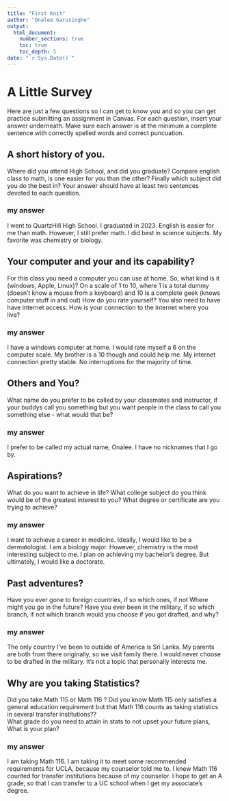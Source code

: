 ```yaml
---
title: "First Knit"
author: "Onalee Garusinghe"
output: 
  html_document:
    number_sections: true
    toc: true
    toc_depth: 5
date: "`r Sys.Date()`"   
---
```


# A Little Survey

Here are just a few questions so I can get to know you and so you can get practice submitting an assignment in Canvas.  For each question, insert your answer underneath. Make sure each answer is at the minimum a complete sentence with correctly spelled words and correct puncuation. 

## A short history of you.  
Where did you attend High School, and did you graduate? Compare english class to math, is one easier for you than the other? Finally which subject did you do the best in? Your answer should have at least two sentences devoted to each question.  
  
### my answer     
  I went to QuartzHill High School. I graduated in 2023. English is easier for me than math. However, I still  prefer math. I did best in science subjects. My favorite was chemistry or biology.

     


## Your computer and your and its capability?  
 For this class  you need a computer you can use at home.  So, what kind is it (windows, Apple, Linux)?  On a scale of 1 to 10, where 1 is a total dummy (doesn't know a mouse from a keyboard) and 10 is a complete geek (knows computer stuff in and out) How do you rate yourself?  You also need to have have internet access. How is your connection to the internet where you live?

### my answer   
  I have a windows computer at home. I would rate myself a 6 on the computer scale. My brother is a 10 though and could help me. My internet connection pretty stable. No interruptions for the majority of time.
   

## Others and You?   
What name do you prefer to be called by your classmates and instructor, if your buddys call you something but you want people in the class to call you something else - what would that be? 

### my answer     
  
   I prefer to be called my actual name, Onalee. I have no nicknames that I go by. 
 




## Aspirations?   
What do you want to achieve in life?  What college subject do you think would be of the greatest interest to you? What degree or certificate are you trying to achieve? 

### my answer     
  I want to achieve a career in medicine. Ideally, I would like to be a dermatologist. I am a biology major. However, chemistry is the most interesting subject to me. I plan on achieving my bachelor's degree. But ultimately, I would like a doctorate. 
   
 




## Past adventures?  
Have you ever gone to foreign countries, if so which ones, if not Where might you go in the future?  Have you ever been in the military, if so which branch, if not which branch would you choose if you got drafted, and why?

### my answer     
  
   The only country I've been to outside of America is Sri Lanka. My parents are both from there originally, so we visit family there. I would never choose to be drafted in the military. It's not a topic that personally interests me.
  




## Why are you taking Statistics?  
Did you take Math 115 or Math 116 ?  Did you know Math 115 only satisfies a general education requirement but that Math 116 counts as taking statistics in several transfer institutions??  
What grade do you need to attain in stats to not upset your future plans, What is your plan?  
 

### my answer     
  
   I am taking Math 116. I am taking it to meet some recommended requirements for UCLA, because my counselor told me to. I knew Math 116 counted for transfer institutions because of my counselor. I hope to get an A grade, so that I can transfer to a UC school when I get my associate's degree. 
 






  




